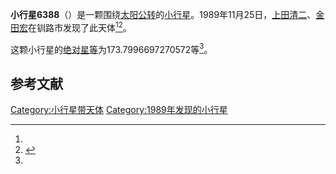 {{Infobox planet
| bgcolour = #FFFFC0
| name = 6388
| symbol = 
| image = 
| caption = 
| discovery = yes
| discovery_ref = 
| discoverer = [[上田清二|上田清二]]、[[金田宏|金田宏]]
| discovery_site = [[钏路市|钏路市]] 
| discovered = 1989年11月25日
| designations = yes
| mp_name = 
| named_after = 
| alt_names = 1989 WL1/ 1964 VW2 / 1972 TZ5 / 1993 UK3
| mp_category = [[主带小行星|主带小行星]]
| orbit_ref = <ref name="a">[http://ssd.jpl.nasa.gov/sbdb.cgi?sstr=6388 6388] {{Wayback|url=http://ssd.jpl.nasa.gov/sbdb.cgi?sstr=6388 |date=20110610034350 }}，小行星數據庫瀏覽器（JPL Small-Body Database Browser）－[[美国国家航空航天局|美国国家航空航天局]]喷气推进实验室</ref>
| epoch = 2456400.5 (2013年4月18日更新)
| aphelion = {{convert|2.968176954000952|AU|km|3|abbr=on|lk=out}}
| perihelion = {{convert|2.21687978189235|AU|km|3|abbr=on}}
| semimajor = {{convert|2.592528367946651|AU|km|3|abbr=on}}
| eccentricity = 0.144896615
| period = 1524.697551 [[日|日]]<br />4.17[[儒略年|儒略年]]
| avg_speed = 
| inclination = 12.55539549130734
| asc_node = 234.4638686815941
| mean_anomaly = 
| arg_peri = 173.7996697270572
| satellites = 
| physical_characteristics = yes
| dimensions = 
| mass = 
| density = 
| surface_grav = 
| escape_velocity = 
| sidereal_day = 
| axial_tilt = 
| pole_ecliptic_lat = 
| pole_ecliptic_lon = 
| albedo = 
| temperatures= 
| temp_name1 = 
| mean_temp_1 = 
| max_temp_1 = 
| temp_name2 = 
| max_temp_2 = 
| spectral_type = 
| abs_magnitude = 173.7996697270572
}}

'''小行星6388'''（{{lang-en|6388}}）是一颗围绕[[太阳|太阳]][[公转|公转]]的[[小行星|小行星]]。1989年11月25日，[[上田清二|上田清二]]、[[金田宏|金田宏]]在钏路市发现了此天体<ref name="a" /><ref>{{cite news|title=小行星列表|url=http://cfa-www.harvard.edu/iau/lists/NumberedMPs.txt|accessdate=2013-07-08|newspaper=哈佛大学|archive-date=2008-05-17|archive-url=https://web.archive.org/web/20080517010638/http://cfa-www.harvard.edu/iau/lists/NumberedMPs.txt|dead-url=no}}</ref>。

这颗小行星的[[绝对星等|绝对星等]]为173.7996697270572等<ref name="a" />。

==参考文献==
{{reflist}}
{{Minor Planet Number|[[小行星6387|小行星6387]]|[[小行星6389|小行星6389]]}}

{{小天体}}

[[Category:小行星带天体|Category:小行星带天体]]
[[Category:1989年发现的小行星|Category:1989年发现的小行星]]

{{asteroid-stub}}
